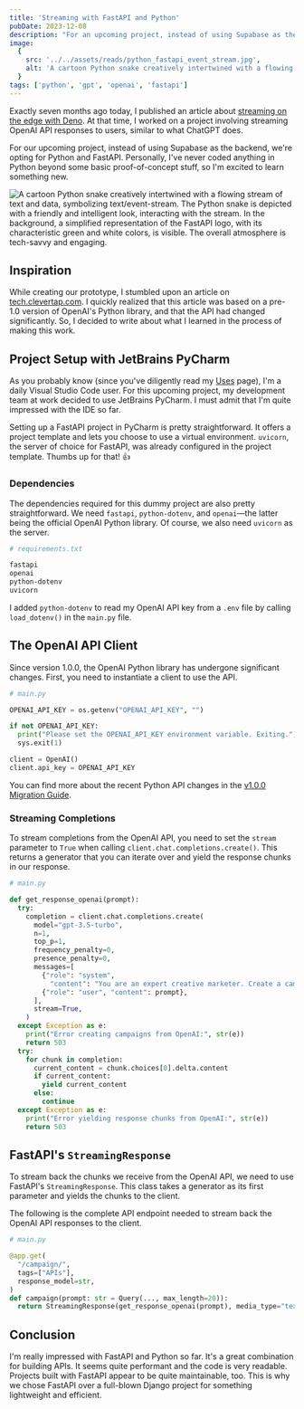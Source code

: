 ```yaml
---
title: 'Streaming with FastAPI and Python'
pubDate: 2023-12-08
description: "For an upcoming project, instead of using Supabase as the backend, we're opting for Python and FastAPI. Personally, I've never coded anything in Python beyond some basic proof-of-concept stuff, so I'm excited to learn something new."
image:
  {
    src: '../../assets/reads/python_fastapi_event_stream.jpg',
    alt: 'A cartoon Python snake creatively intertwined with a flowing stream of text and data, symbolizing text/event-stream. The Python snake is depicted with a friendly and intelligent look, interacting with the stream. In the background, a simplified representation of the FastAPI logo, with its characteristic green and white colors, is visible. The overall atmosphere is tech-savvy and engaging',
  }
tags: ['python', 'gpt', 'openai', 'fastapi']
---
```



Exactly seven months ago today, I published an article about [streaming on the edge with Deno](/reads/streaming-on-the-edge). At that time, I worked on a project involving streaming OpenAI API responses to users, similar to what ChatGPT does.

For our upcoming project, instead of using Supabase as the backend, we're opting for Python and FastAPI. Personally, I've never coded anything in Python beyond some basic proof-of-concept stuff, so I'm excited to learn something new.

<Image
  src={coverImage}
  alt="A cartoon Python snake creatively intertwined with a flowing stream of text and data, symbolizing text/event-stream. The Python snake is depicted with a friendly and intelligent look, interacting with the stream. In the background, a simplified representation of the FastAPI logo, with its characteristic green and white colors, is visible. The overall atmosphere is tech-savvy and engaging."
  caption="A cartoon Python snake intertwined with a flowing stream of text and data, symbolizing text/event-stream."
  lazy={false}
/>

## Inspiration

While creating our prototype, I stumbled upon an article on [tech.clevertap.com](https://tech.clevertap.com/streaming-openai-app-in-python/). I quickly realized that this article was based on a pre-1.0 version of OpenAI's Python library, and that the API had changed significantly. So, I decided to write about what I learned in the process of making this work.

## Project Setup with JetBrains PyCharm

As you probably know (since you've diligently read my [Uses](/uses) page), I'm a daily Visual Studio Code user. For this upcoming project, my development team at work decided to use JetBrains PyCharm. I must admit that I'm quite impressed with the IDE so far.

Setting up a FastAPI project in PyCharm is pretty straightforward. It offers a project template and lets you choose to use a virtual environment. `uvicorn`, the server of choice for FastAPI, was already configured in the project template. Thumbs up for that! 👍

### Dependencies

The dependencies required for this dummy project are also pretty straightforward. We need `fastapi`, `python-dotenv`, and `openai`—the latter being the official OpenAI Python library. Of course, we also need `uvicorn` as the server.

```bash
# requirements.txt

fastapi
openai
python-dotenv
uvicorn
```

I added `python-dotenv` to read my OpenAI API key from a `.env` file by calling `load_dotenv()` in the `main.py` file.

## The OpenAI API Client

Since version 1.0.0, the OpenAI Python library has undergone significant changes. First, you need to instantiate a client to use the API.

```python {9-10}
# main.py

OPENAI_API_KEY = os.getenv("OPENAI_API_KEY", "")

if not OPENAI_API_KEY:
  print("Please set the OPENAI_API_KEY environment variable. Exiting.")
  sys.exit(1)

client = OpenAI()
client.api_key = OPENAI_API_KEY
```

You can find more about the recent Python API changes in the [v1.0.0 Migration Guide](https://github.com/openai/openai-python/discussions/742).

### Streaming Completions

To stream completions from the OpenAI API, you need to set the `stream` parameter to `True` when calling `client.chat.completions.create()`. This returns a generator that you can iterate over and yield the response chunks in our response.

```python {16}
# main.py

def get_response_openai(prompt):
  try:
    completion = client.chat.completions.create(
      model="gpt-3.5-turbo",
      n=1,
      top_p=1,
      frequency_penalty=0,
      presence_penalty=0,
      messages=[
        {"role": "system",
          "content": "You are an expert creative marketer. Create a campaign for the brand the user enters."},
        {"role": "user", "content": prompt},
      ],
      stream=True,
    )
  except Exception as e:
    print("Error creating campaigns from OpenAI:", str(e))
    return 503
  try:
    for chunk in completion:
      current_content = chunk.choices[0].delta.content
      if current_content:
        yield current_content
      else:
        continue
  except Exception as e:
    print("Error yielding response chunks from OpenAI:", str(e))
    return 503
```

## FastAPI's `StreamingResponse`

To stream back the chunks we receive from the OpenAI API, we need to use FastAPI's `StreamingResponse`. This class takes a generator as its first parameter and yields the chunks to the client.

The following is the complete API endpoint needed to stream back the OpenAI API responses to the client.

```python
# main.py

@app.get(
  "/campaign/",
  tags=["APIs"],
  response_model=str,
)
def campaign(prompt: str = Query(..., max_length=20)):
  return StreamingResponse(get_response_openai(prompt), media_type="text/event-stream")
```

## Conclusion

I'm really impressed with FastAPI and Python so far. It's a great combination for building APIs. It seems quite performant and the code is very readable. Projects built with FastAPI appear to be quite maintainable, too. This is why we chose FastAPI over a full-blown Django project for something lightweight and efficient.